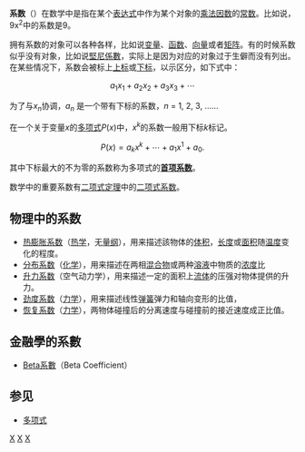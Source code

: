 {{noteTA
|G1=Math
|T=zh-cn:系数; zh-tw:係數; zh-hk:系數;
|1=zh-cn:系数; zh-tw:係數; zh-hk:系數;
|2=zh-cn:基尼系数; zh-tw:吉尼係數; zh-hk:堅尼系數;
}}
'''系数'''（{{lang-en|Coefficient}}）在数学中是指在某个[[式|表达式]]中作为某个对象的[[乘法|乘法]][[因数|因数]]的[[常数|常数]]。比如说，9x<sup>2</sup>中的系数是9。

拥有系数的对象可以各种各样，比如说[[变量|变量]]、[[函数|函数]]、[[向量|向量]]或者[[矩阵|矩阵]]。有的时候系数似乎没有对象，比如说[[堅尼係數|堅尼係數]]，实际上是因为对应的对象过于生僻而没有列出。在某些情况下，系数会被标上[[上标|上标]]或[[下标|下标]]，以示区分，如下式中：
:<math>a_1 x_1 + a_2 x_2 + a_3 x_3 + \cdots </math>

为了与''x''<sub>''n''</sub>协调，''a''<sub>''n''</sub> 是一个带有下标的系数，''n'' = 1, 2, 3, ……

在一个关于变量''x''的[[多项式|多项式]]''P''(''x'')中，''x''<sup>''k''</sup>的系数一般用下标''k''标记。
:<math>P(x) = a_k x^k + \cdots + a_1 x^1 + a_0.</math>

其中下标最大的不为零的系数称为多项式的'''[[首项系数|首项系数]]'''。

数学中的重要系数有[[二项式定理|二项式定理]]中的[[二项式系数|二项式系数]]。

==物理中的系数==
*[[热膨胀系数|热膨胀系数]]（[[热学|热学]]，无[[量纲|量纲]]），用来描述該物体的[[体积|体积]]，[[长度|长度]]或[[面积|面积]]随[[温度|温度]]变化的程度。
*[[分布系数|分布系数]]（[[化学|化学]]），用来描述在两相[[混合物|混合物]]或两种[[溶液|溶液]]中物质的[[浓度|浓度]]比
*[[升力系数|升力系数]]（空气动力学），用来描述一定的面积上[[流体|流体]]的压强对物体提供的升力。
*[[劲度系数|劲度系数]]（[[力学|力学]]），用来描述线性[[弹簧|弹簧]]弹力和轴向变形的比值，
*[[恢复系数|恢复系数]]（[[力学|力学]]），两物体碰撞后的分离速度与碰撞前的接近速度成正比值。

==金融學的系數==
*[[Beta系數|Beta系數]]（Beta Coefficient）

==参见==
* [[多项式|多项式]]

[[Category:多项式|X]]
[[Category:数学术语|X]]
[[Category:代数|X]]